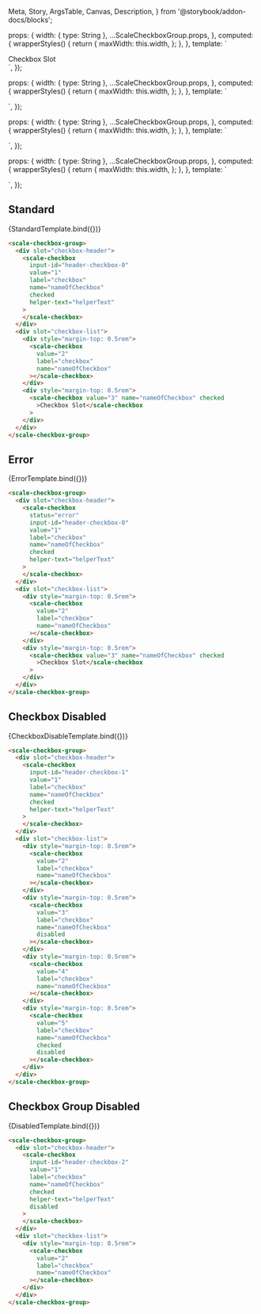  Meta,
  Story,
  ArgsTable,
  Canvas,
  Description,
} from '@storybook/addon-docs/blocks';

<Meta
  title="Beta Components/Checkbox Group"
  component={ScaleCheckboxGroup}
  argTypes={{}}
/>

  props: {
    width: { type: String },
    ...ScaleCheckboxGroup.props,
  },
  computed: {
    wrapperStyles() {
      return {
        maxWidth: this.width,
      };
    },
  },
  template: `
    <div :style="wrapperStyles">
    <scale-checkbox-group>
  <div slot="checkbox-header">
    <scale-checkbox
      input-id="header-checkbox-0"
      value="1"
      label="checkbox"
      name="nameOfCheckbox"
      checked
      helper-text="helperText"
    >
    </scale-checkbox>
  </div>
  <div slot="checkbox-list">
    <div style="margin-top: 0.5rem">
      <scale-checkbox
        value="2"
        label="checkbox"
        name="nameOfCheckbox"
      ></scale-checkbox>
    </div>
    <div style="margin-top: 0.5rem">
      <scale-checkbox value="3" name="nameOfCheckbox" checked
        >Checkbox Slot</scale-checkbox
      >
    </div>
  </div>
</scale-checkbox-group>
    </div>
  `,
});

  props: {
    width: { type: String },
    ...ScaleCheckboxGroup.props,
  },
  computed: {
    wrapperStyles() {
      return {
        maxWidth: this.width,
      };
    },
  },
  template: `
    <div :style="wrapperStyles">
    <scale-checkbox-group>
  <div slot="checkbox-header">
    <scale-checkbox
      input-id="header-checkbox-1"
      value="1"
      label="checkbox"
      name="nameOfCheckbox"
      checked
      helper-text="helperText"
    >
    </scale-checkbox>
  </div>
  <div slot="checkbox-list">
    <div style="margin-top: 0.5rem">
      <scale-checkbox
        value="2"
        label="checkbox"
        name="nameOfCheckbox"
      ></scale-checkbox>
    </div>
     <div style="margin-top: 0.5rem">
      <scale-checkbox
        value="3"
        label="checkbox"
        name="nameOfCheckbox"
        disabled
      ></scale-checkbox>
    </div>
     <div style="margin-top: 0.5rem">
      <scale-checkbox
        value="4"
        label="checkbox"
        name="nameOfCheckbox"
      ></scale-checkbox>
    </div>
       <div style="margin-top: 0.5rem">
      <scale-checkbox
        value="5"
        label="checkbox"
        name="nameOfCheckbox"
        checked
        disabled
      ></scale-checkbox>
    </div>
  </div>
</scale-checkbox-group>
    </div>
  `,
});

  props: {
    width: { type: String },
    ...ScaleCheckboxGroup.props,
  },
  computed: {
    wrapperStyles() {
      return {
        maxWidth: this.width,
      };
    },
  },
  template: `
    <div :style="wrapperStyles">
    <scale-checkbox-group>
  <div slot="checkbox-header">
    <scale-checkbox
      input-id="header-checkbox-2"
      value="1"
      label="checkbox"
      name="nameOfCheckbox"
      checked
      helper-text="helperText"
      disabled
    >
    </scale-checkbox>
  </div>
  <div slot="checkbox-list">
    <div style="margin-top: 0.5rem">
      <scale-checkbox
        value="2"
        label="checkbox"
        name="nameOfCheckbox"
      ></scale-checkbox>
    </div>
  </div>
</scale-checkbox-group>
    </div>
  `,
});

  props: {
    width: { type: String },
    ...ScaleCheckboxGroup.props,
  },
  computed: {
    wrapperStyles() {
      return {
        maxWidth: this.width,
      };
    },
  },
  template: `
    <div :style="wrapperStyles">
    <scale-checkbox-group>
  <div slot="checkbox-header">
    <scale-checkbox status="error"
      input-id="header-checkbox-2"
      helper-text="Error helperText"
      value="1"
      label="checkbox"
      name="nameOfCheckbox"
      checked
      helper-text="helperText"
    >
    </scale-checkbox>
  </div>
  <div slot="checkbox-list">
    <div style="margin-top: 0.5rem">
      <scale-checkbox
        disabled
        value="2"
        label="checkbox"
        name="nameOfCheckbox"
      ></scale-checkbox>
    </div>
  </div>
</scale-checkbox-group>
    </div>
  `,
});

## Standard

<Canvas withSource="none">
  <Story
    name="Standard"
    args={{
      label: 'Checkbox Group',
    }}
  >
    {StandardTemplate.bind({})}
  </Story>
</Canvas>

<ArgsTable story="Standard" />

```html
<scale-checkbox-group>
  <div slot="checkbox-header">
    <scale-checkbox
      input-id="header-checkbox-0"
      value="1"
      label="checkbox"
      name="nameOfCheckbox"
      checked
      helper-text="helperText"
    >
    </scale-checkbox>
  </div>
  <div slot="checkbox-list">
    <div style="margin-top: 0.5rem">
      <scale-checkbox
        value="2"
        label="checkbox"
        name="nameOfCheckbox"
      ></scale-checkbox>
    </div>
    <div style="margin-top: 0.5rem">
      <scale-checkbox value="3" name="nameOfCheckbox" checked
        >Checkbox Slot</scale-checkbox
      >
    </div>
  </div>
</scale-checkbox-group>
```

## Error

<Canvas withSource="none">
  <Story
    name="Error"
    args={{
      label: 'Checkbox Group',
    }}
  >
    {ErrorTemplate.bind({})}
  </Story>
</Canvas>

```html
<scale-checkbox-group>
  <div slot="checkbox-header">
    <scale-checkbox
      status="error"
      input-id="header-checkbox-0"
      value="1"
      label="checkbox"
      name="nameOfCheckbox"
      checked
      helper-text="helperText"
    >
    </scale-checkbox>
  </div>
  <div slot="checkbox-list">
    <div style="margin-top: 0.5rem">
      <scale-checkbox
        value="2"
        label="checkbox"
        name="nameOfCheckbox"
      ></scale-checkbox>
    </div>
    <div style="margin-top: 0.5rem">
      <scale-checkbox value="3" name="nameOfCheckbox" checked
        >Checkbox Slot</scale-checkbox
      >
    </div>
  </div>
</scale-checkbox-group>
```

## Checkbox Disabled

<Canvas withSource="none">
  <Story
    name="Checkbox Disabled"
    args={{
      label: 'Checkbox Group',
    }}
  >
    {CheckboxDisableTemplate.bind({})}
  </Story>
</Canvas>

```html
<scale-checkbox-group>
  <div slot="checkbox-header">
    <scale-checkbox
      input-id="header-checkbox-1"
      value="1"
      label="checkbox"
      name="nameOfCheckbox"
      checked
      helper-text="helperText"
    >
    </scale-checkbox>
  </div>
  <div slot="checkbox-list">
    <div style="margin-top: 0.5rem">
      <scale-checkbox
        value="2"
        label="checkbox"
        name="nameOfCheckbox"
      ></scale-checkbox>
    </div>
    <div style="margin-top: 0.5rem">
      <scale-checkbox
        value="3"
        label="checkbox"
        name="nameOfCheckbox"
        disabled
      ></scale-checkbox>
    </div>
    <div style="margin-top: 0.5rem">
      <scale-checkbox
        value="4"
        label="checkbox"
        name="nameOfCheckbox"
      ></scale-checkbox>
    </div>
    <div style="margin-top: 0.5rem">
      <scale-checkbox
        value="5"
        label="checkbox"
        name="nameOfCheckbox"
        checked
        disabled
      ></scale-checkbox>
    </div>
  </div>
</scale-checkbox-group>
```

## Checkbox Group Disabled

<Canvas withSource="none">
  <Story
    name="Checkbox-Group Disabled"
    args={{
      label: 'Checkbox Group',
    }}
  >
    {DisabledTemplate.bind({})}
  </Story>
</Canvas>

```html
<scale-checkbox-group>
  <div slot="checkbox-header">
    <scale-checkbox
      input-id="header-checkbox-2"
      value="1"
      label="checkbox"
      name="nameOfCheckbox"
      checked
      helper-text="helperText"
      disabled
    >
    </scale-checkbox>
  </div>
  <div slot="checkbox-list">
    <div style="margin-top: 0.5rem">
      <scale-checkbox
        value="2"
        label="checkbox"
        name="nameOfCheckbox"
      ></scale-checkbox>
    </div>
  </div>
</scale-checkbox-group>
```
